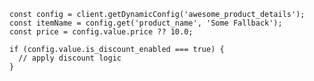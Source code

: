```tsx
const config = client.getDynamicConfig('awesome_product_details');
const itemName = config.get('product_name', 'Some Fallback');
const price = config.value.price ?? 10.0;

if (config.value.is_discount_enabled === true) {
  // apply discount logic
}
```
